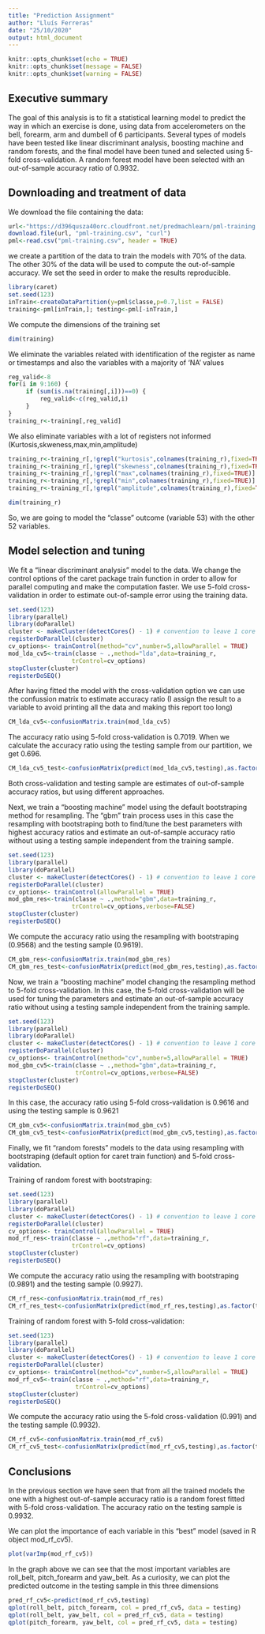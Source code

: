 ```yaml
---
title: "Prediction Assignment"
author: "Lluís Ferreras"
date: "25/10/2020"
output: html_document
---
```


```r
knitr::opts_chunk$set(echo = TRUE)
knitr::opts_chunk$set(message = FALSE)
knitr::opts_chunk$set(warning = FALSE)
```

## Executive summary

The goal of this analysis is to fit a statistical learning model to predict the way in which an exercise is done, using data from accelerometers on the bell, forearm, arm and dumbell of 6 participants. Several types of models have been tested like linear discriminant analysis, boosting machine and random forests, and the final model have been tuned and selected using 5-fold cross-validation. A random forest model have been selected with an out-of-sample accuracy ratio of 0.9932. 

## Downloading and treatment of data

We download the file containing the data:

```r
url<-"https://d396qusza40orc.cloudfront.net/predmachlearn/pml-training.csv"
download.file(url, "pml-training.csv", "curl")
pml<-read.csv("pml-training.csv", header = TRUE)
```

we create a partition of the data to train the models with 70% of the data. The other 30% of the data will be used to compute the out-of-sample accuracy. We set the seed in order to make the results reproducible.

```r
library(caret)
set.seed(123)
inTrain<-createDataPartition(y=pml$classe,p=0.7,list = FALSE)
training<-pml[inTrain,]; testing<-pml[-inTrain,]
```

We compute the dimensions of the training set
```r
dim(training)
```

We eliminate the variables related with identification of the register as name or timestamps and also the variables with a majority of 'NA' values

```r
reg_valid<-8
for(i in 9:160) {
     if (sum(is.na(training[,i]))==0) {
         reg_valid<-c(reg_valid,i)
     }
}
training_r<-training[,reg_valid]
```

We also eliminate variables with a lot of registers not informed (Kurtosis,skweness,max,min,amplitude)

```r
training_r<-training_r[,!grepl("kurtosis",colnames(training_r),fixed=TRUE)]
training_r<-training_r[,!grepl("skewness",colnames(training_r),fixed=TRUE)]
training_r<-training_r[,!grepl("max",colnames(training_r),fixed=TRUE)]
training_r<-training_r[,!grepl("min",colnames(training_r),fixed=TRUE)]
training_r<-training_r[,!grepl("amplitude",colnames(training_r),fixed=TRUE)]
```

```r
dim(training_r)
```

So, we are going to model the "classe" outcome (variable 53) with the other 52 variables.

## Model selection and tuning

We fit a "linear discriminant analysis" model to the data. We change the control options of the caret package train function in order to allow for parallel computing and make the computation faster. We use 5-fold cross-validation in order to estimate out-of-sample error using the training data.

```r
set.seed(123)
library(parallel)
library(doParallel)
cluster <- makeCluster(detectCores() - 1) # convention to leave 1 core for OS
registerDoParallel(cluster)
cv_options<- trainControl(method="cv",number=5,allowParallel = TRUE)
mod_lda_cv5<-train(classe ~ .,method="lda",data=training_r,
                  trControl=cv_options)
stopCluster(cluster)
registerDoSEQ()
```

After having fitted the model with the cross-validation option we can use the confussion matrix to estimate accuracy ratio (I assign the result to a variable to avoid printing all the data and making this report too long)

```r
CM_lda_cv5<-confusionMatrix.train(mod_lda_cv5)
```

The accuracy ratio using 5-fold cross-validation is 0.7019. When we calculate the accuracy ratio using the testing sample from our partition, we get 0.696.

```r
CM_lda_cv5_test<-confusionMatrix(predict(mod_lda_cv5,testing),as.factor(testing$classe))
```

Both cross-validation and testing sample are estimates of out-of-sample accuracy ratios, but using different approaches.

Next, we train a "boosting machine" model using the default bootstraping method for resampling. The "gbm" train process uses in this case the resampling with bootstraping both to find/tune the best parameters with highest accuracy ratios and estimate an out-of-sample accuracy ratio without using a testing sample independent from the training sample.

```r
set.seed(123)
library(parallel)
library(doParallel)
cluster <- makeCluster(detectCores() - 1) # convention to leave 1 core for OS
registerDoParallel(cluster)
cv_options<- trainControl(allowParallel = TRUE)
mod_gbm_res<-train(classe ~ .,method="gbm",data=training_r,
                  trControl=cv_options,verbose=FALSE)
stopCluster(cluster)
registerDoSEQ()
```

We compute the accuracy ratio using the resampling with bootstraping (0.9568) and the testing sample (0.9619).

```r
CM_gbm_res<-confusionMatrix.train(mod_gbm_res)
CM_gbm_res_test<-confusionMatrix(predict(mod_gbm_res,testing),as.factor(testing$classe))
```

Now, we train a "boosting machine" model changing the resampling method to 5-fold cross-validation. In this case, the 5-fold cross-validation will be used for tuning the parameters and estimate an out-of-sample accuracy ratio without using a testing sample independent from the training sample.

```r
set.seed(123)
library(parallel)
library(doParallel)
cluster <- makeCluster(detectCores() - 1) # convention to leave 1 core for OS
registerDoParallel(cluster)
cv_options<- trainControl(method="cv",number=5,allowParallel = TRUE)
mod_gbm_cv5<-train(classe ~ .,method="gbm",data=training_r,
                   trControl=cv_options,verbose=FALSE)
stopCluster(cluster)
registerDoSEQ()
```

In this case, the accuracy ratio using 5-fold cross-validation is 0.9616 and using the testing sample is 0.9621

```r
CM_gbm_cv5<-confusionMatrix.train(mod_gbm_cv5)
CM_gbm_cv5_test<-confusionMatrix(predict(mod_gbm_cv5,testing),as.factor(testing$classe))
```

Finally, we fit "random forests" models to the data using resampling with bootstraping (default option for caret train function) and 5-fold cross-validation.

Training of random forest with bootstraping:

```r
set.seed(123)
library(parallel)
library(doParallel)
cluster <- makeCluster(detectCores() - 1) # convention to leave 1 core for OS
registerDoParallel(cluster)
cv_options<- trainControl(allowParallel = TRUE)
mod_rf_res<-train(classe ~ .,method="rf",data=training_r,
                  trControl=cv_options)
stopCluster(cluster)
registerDoSEQ()
```

We compute the accuracy ratio using the resampling with bootstraping (0.9891) and the testing sample (0.9927).

```r
CM_rf_res<-confusionMatrix.train(mod_rf_res)
CM_rf_res_test<-confusionMatrix(predict(mod_rf_res,testing),as.factor(testing$classe))
```

Training of random forest with 5-fold cross-validation:

```r
set.seed(123)
library(parallel)
library(doParallel)
cluster <- makeCluster(detectCores() - 1) # convention to leave 1 core for OS
registerDoParallel(cluster)
cv_options<- trainControl(method="cv",number=5,allowParallel = TRUE)
mod_rf_cv5<-train(classe ~ .,method="rf",data=training_r,
                   trControl=cv_options)
stopCluster(cluster)
registerDoSEQ()
```

We compute the accuracy ratio using the 5-fold cross-validation (0.991) and the testing sample (0.9932).

```r
CM_rf_cv5<-confusionMatrix.train(mod_rf_cv5)
CM_rf_cv5_test<-confusionMatrix(predict(mod_rf_cv5,testing),as.factor(testing$classe))
```

## Conclusions

In the previous section we have seen that from all the trained models the one with a highest out-of-sample accuracy ratio is a random forest fitted with 5-fold cross-validation. The accuracy ratio on the testing sample is 0.9932.

We can plot the importance of each variable in this "best" model (saved in R object mod_rf_cv5).

```r
plot(varImp(mod_rf_cv5))
```

In the graph above we can see that the most important variables are roll_belt, pitch_forearm and yaw_belt. As a curiosity, we can plot the predicted outcome in the testing sample in this three dimensions

```r
pred_rf_cv5<-predict(mod_rf_cv5,testing)
qplot(roll_belt, pitch_forearm, col = pred_rf_cv5, data = testing)
qplot(roll_belt, yaw_belt, col = pred_rf_cv5, data = testing)
qplot(pitch_forearm, yaw_belt, col = pred_rf_cv5, data = testing)
```
